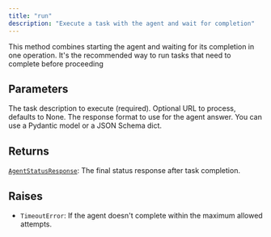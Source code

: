 ```yaml
---
title: "run"
description: "Execute a task with the agent and wait for completion"
---
```



This method combines starting the agent and waiting for its completion in one operation.
It's the recommended way to run tasks that need to complete before proceeding


## Parameters

<ParamField path="task" type="str" required>
  The task description to execute (required).
</ParamField>

<ParamField path="url" type="str | None">
  Optional URL to process, defaults to None.
</ParamField>

<ParamField path="response_format" type="type[pydantic.main.BaseModel] | None">
  The response format to use for the agent answer. You can use a Pydantic model or a JSON Schema dict.
</ParamField>

## Returns

[`AgentStatusResponse`](../misc/agentstatusresponse): The final status response after task completion.

## Raises

- `TimeoutError`: If the agent doesn't complete within the maximum allowed attempts.
